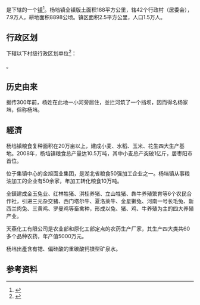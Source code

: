{{中国乡级行政区|42/06/83/102/000}}
'''{{PAGENAMEBASE}}'''是{{PRC admin/fullname|42/06/83/102/000|3}}下辖的一个[[行政建制镇|镇]]<ref>{{PRC admin/ref sgc|{{PRC admin/parent|42/06/83/102/000}}}}</ref>。杨垱镇全镇版土面积188平方公里，辖42个行政村（居委会），7.9万人，耕地面积8898公顷。镇区面积2.5平方公里，人口1.5万人。

== 行政区划 ==
{{PAGENAMEBASE}}下辖以下村级行政区划单位<ref>{{PRC admin/ref sgc|42/06/83/102/000}}</ref>：

{{PRC admin/children|42/06/83/102/000}}。

== 历史由来 ==
据传300年前，杨姓在此地一小河旁居住，並拦河筑了一个挡坝，因而得名杨家垱，俗称杨垱。

== 經濟 ==
杨垱镇粮食复种面积在20万亩以上，建成小麦、水稻、玉米、花生四大生产基地。2008年，杨垱镇粮食总产量达10.5万吨，其中小麦总产突破1亿斤，居枣阳市首位。

位于集镇中心的金旭面业集团，是湖北省粮食50强加工企业之一。杨垱镇从事粮油加工的企业有50余家，年加工转化粮食10万吨。

全鎮建成金玉兔业、红林牲猪、淇桂养猪、立山牲猪、犇牛养殖繁育等6个农民合作社，引进三元杂交猪、西门塔尔牛、夏洛莱牛、金星獭兔、河南一号长毛兔、新西兰肉兔、三黄鸡、罗曼鸡等畜禽种，形成以兔、猪、鸡、牛养殖为主的四大养殖产业。

天燕化工有限公司是农业部和原化工部定点的农药生产厂家，其生产四大类共60多个品种农药，年产值5000万元。

杨垱出產含有锶、偏硅酸的重碳酸钙镁型矿泉水。<mapframe latitude="32.316732" longitude="112.642822" zoom="5" width="200" height="100" align="right" />

== 参考资料 ==
{{reflist}}

{{PRC admin/navcat|42/06/83/102/000}}
